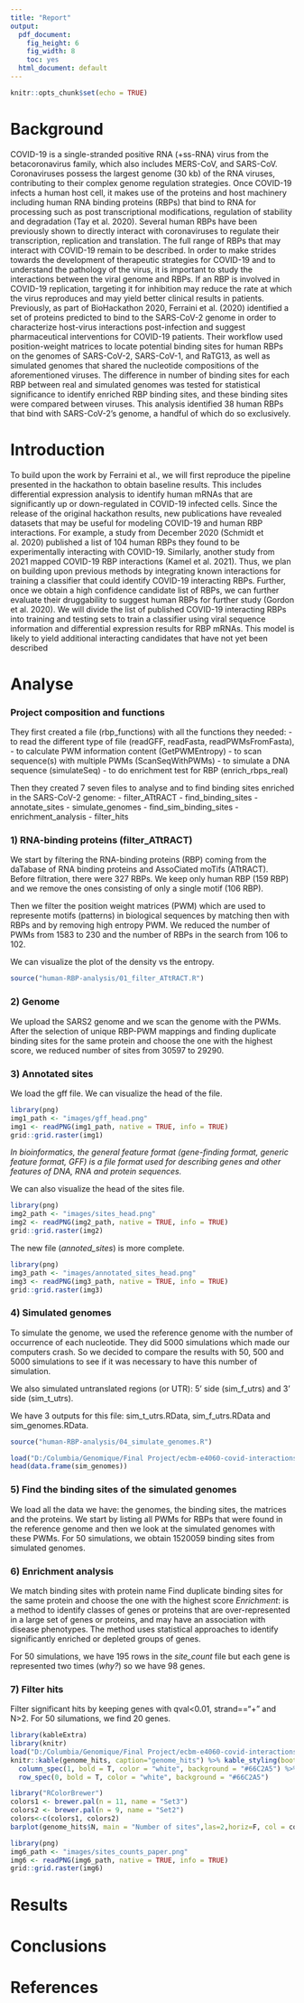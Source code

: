 ---
title: "Report"
output:
  pdf_document: 
    fig_height: 6
    fig_width: 8
    toc: yes
  html_document: default
---

```{r setup, include=FALSE}
knitr::opts_chunk$set(echo = TRUE)
```


\newpage

# Background
COVID-19 is a single-stranded positive RNA (+ss-RNA) virus from the betacoronavirus family, which also includes MERS-CoV, and SARS-CoV. Coronaviruses possess the largest genome (30 kb) of the RNA viruses, contributing to their complex genome regulation strategies. Once COVID-19 infects a human host cell, it makes use of the proteins and host machinery including human RNA binding proteins (RBPs) that bind to RNA for processing such as post transcriptional modifications, regulation of stability and degradation (Tay et al. 2020). Several human RBPs have been previously shown to directly interact with coronaviruses to regulate their transcription, replication and translation. The full range of RBPs that may interact with COVID-19 remain to be described. In order to make strides towards the development of therapeutic strategies for COVID-19 and to understand the pathology of the virus, it is important to study the interactions between the viral genome and RBPs. If an RBP is involved in COVID-19 replication, targeting it for inhibition may reduce the rate at which the virus reproduces and may yield better clinical results in patients. Previously, as part of BioHackathon 2020, Ferraini et al. (2020) identified a set of proteins predicted to bind to the SARS-CoV-2 genome in order to characterize host-virus interactions post-infection and suggest pharmaceutical interventions for COVID-19 patients. Their workflow used position-weight matrices to locate potential binding sites for human RBPs on the genomes of SARS-CoV-2, SARS-CoV-1, and RaTG13, as well as simulated genomes that shared the nucleotide compositions of the aforementioned viruses. The difference in number of binding sites for each RBP between real and simulated genomes was tested for statistical significance to identify enriched RBP binding sites, and these binding sites were compared between viruses. This analysis identified 38 human RBPs that bind with SARS-CoV-2’s genome, a handful of which do so exclusively. 


# Introduction
To build upon the work by Ferraini et al., we will first reproduce the pipeline presented in the hackathon to obtain baseline results. This includes differential expression analysis to identify human mRNAs that are significantly up or down-regulated in COVID-19 infected cells. Since the release of the original hackathon results, new publications have revealed datasets that may be useful for modeling COVID-19 and human RBP interactions. For example, a study from December 2020 (Schmidt et al. 2020) published a list of 104 human RBPs they found to be experimentally interacting with COVID-19. Similarly, another study from 2021 mapped COVID-19 RBP interactions (Kamel et al. 2021). Thus, we plan on building upon previous methods by integrating known interactions for training a classifier that could identify COVID-19 interacting RBPs. Further, once we obtain a high confidence candidate list of RBPs, we can further evaluate their druggability to suggest human RBPs for further study (Gordon et al. 2020). We will divide the list of published COVID-19 interacting RBPs into training and testing sets to train a classifier using viral sequence information and differential expression results for RBP mRNAs. This model is likely to yield additional interacting candidates that have not yet been described
\newpage

# Analyse 
### Project composition and functions 

They first created a file (rbp_functions) with all the functions they needed:
- to read the different type of file (readGFF, readFasta, readPWMsFromFasta), 
- to calculate PWM information content (GetPWMEntropy)
- to scan sequence(s) with multiple PWMs (ScanSeqWithPWMs)
- to simulate a DNA sequence (simulateSeq)
- to do enrichment test for RBP (enrich_rbps_real)

Then they created 7 seven files to analyse and to find binding sites enriched in the SARS-CoV-2 genome: 
- filter_ATtRACT
- find_binding_sites
- annotate_sites
- simulate_genomes
- find_sim_binding_sites
- enrichment_analysis
- filter_hits

### 1) RNA-binding proteins (filter_ATtRACT)

We start by filtering the RNA-binding proteins (RBP) coming from the daTabase of RNA binding proteins and AssoCiated moTifs (ATtRACT). Before filtration, there were 327 RBPs. We keep only human RBP (159 RBP) and we remove the ones consisting of only a single motif (106 RBP).

Then we filter the position weight matrices (PWM) which are used to represente motifs (patterns) in biological sequences by matching then with RBPs and by removing high entropy PWM. We reduced the number of PWMs from 1583 to 230 and the number of RBPs in the search from 106 to 102. 

We can visualize the plot of the density vs the entropy. 

```{r, echo=FALSE, message=FALSE, results="hide"}
source("human-RBP-analysis/01_filter_ATtRACT.R")
```

### 2) Genome
We upload the SARS2 genome and we scan the genome with the PWMs. 
After the selection of unique RBP-PWM mappings and finding duplicate binding sites for the same protein and choose the one with the highest score, we reduced number of sites from 30597 to 29290. 

### 3) Annotated sites
We load the gff file. We can visualize the head of the file.  
```{r, echo = FALSE, out.width = "100%",fig.align = "center"}
library(png)
img1_path <- "images/gff_head.png"
img1 <- readPNG(img1_path, native = TRUE, info = TRUE)
grid::grid.raster(img1)
```

*In bioinformatics, the general feature format (gene-finding format, generic feature format, GFF) is a file format used for describing genes and other features of DNA, RNA and protein sequences.*

We can also visualize the head of the sites file. 
```{r, echo = FALSE, out.width = "100%",fig.align = "center"}
library(png)
img2_path <- "images/sites_head.png"
img2 <- readPNG(img2_path, native = TRUE, info = TRUE)
grid::grid.raster(img2)
```

The new file (*annoted_sites*) is more complete. 
```{r, echo = FALSE, out.width = "100%",fig.align = "center"}
library(png)
img3_path <- "images/annotated_sites_head.png"
img3 <- readPNG(img3_path, native = TRUE, info = TRUE)
grid::grid.raster(img3)
```

### 4) Simulated genomes 

To simulate the genome, we used the reference genome with the number of occurrence of each nucleotide. 
They did 5000 simulations which made our computers crash. So we decided to compare the results with 50, 500 and 5000 simulations to see if it was necessary to have this number of simulation. 

We also simulated untranslated regions (or UTR):  5' side (sim_f_utrs)  and 3' side (sim_t_utrs).  

We have 3 outputs for this file: sim_t_utrs.RData, sim_f_utrs.RData and sim_genomes.RData. 

```{r, echo=FALSE, message=FALSE, results="hide"}
source("human-RBP-analysis/04_simulate_genomes.R")
```
```{r,echo=FALSE, message=FALSE}
load("D:/Columbia/Genomique/Final Project/ecbm-e4060-covid-interactions/hackathon_published/output/sim_genomes.RData")
head(data.frame(sim_genomes))
```



### 5) Find the binding sites of the simulated genomes

We load all the data we have: the genomes, the binding sites, the matrices and the proteins. 
We start by listing all PWMs for RBPs that were found in the reference genome and then we look at the simulated genomes with these PWMs. 
For 50 simulations, we obtain 1520059 binding sites from simulated genomes. 




### 6) Enrichment analysis 

We match binding sites with protein name
Find duplicate binding sites for the same protein and choose the one with the highest score
*Enrichment*: is a method to identify classes of genes or proteins that are over-represented in a large set of genes or proteins, and may have an association with disease phenotypes. The method uses statistical approaches to identify significantly enriched or depleted groups of genes. 

For 50 simulations, we have 195 rows in the *site_count* file but each gene is represented two times (*why?*) so we have 98 genes. 

### 7) Filter hits 
Filter significant hits by keeping genes with qval<0.01, strand=="+" and N>2. 
For 50 silumations, we find 20 genes. 
```{r, echo=FALSE, message=FALSE}
library(kableExtra)
library(knitr)
load("D:/Columbia/Genomique/Final Project/ecbm-e4060-covid-interactions/hackathon_published/output/genome_hits.RData")
knitr::kable(genome_hits, caption="genome_hits") %>% kable_styling(bootstrap_options = c("striped", "hover"),latex_options = "hold_position",font_size = 10 ) %>% 
  column_spec(1, bold = T, color = "white", background = "#66C2A5") %>% 
  row_spec(0, bold = T, color = "white", background = "#66C2A5")
```

```{r, echo=FALSE, message=FALSE}
library("RColorBrewer")
colors1 <- brewer.pal(n = 11, name = "Set3")
colors2 <- brewer.pal(n = 9, name = "Set2")
colors<-c(colors1, colors2)
barplot(genome_hits$N, main = "Number of sites",las=2,horiz=F, col = colors, cex.main = 1, cex.names = 0.7, ylab="number of sites", xlab="Gene_name", names.arg=genome_hits$Gene_name)
```


\begin{center}
  \bf
  Paper Results
\end{center}
```{r, echo = FALSE, out.width = "100%",fig.align = "center"}
library(png)
img6_path <- "images/sites_counts_paper.png"
img6 <- readPNG(img6_path, native = TRUE, info = TRUE)
grid::grid.raster(img6)
```

\smallbreak

# Results 
\newpage

# Conclusions 

# References


